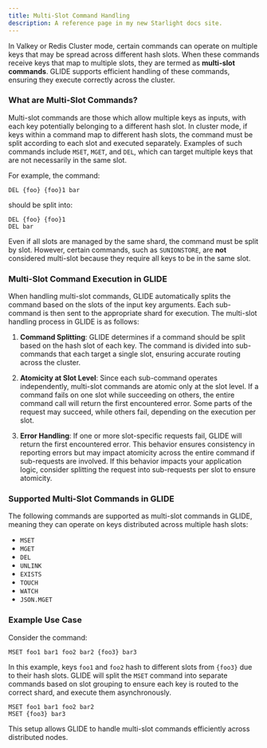 ```yaml
---
title: Multi-Slot Command Handling
description: A reference page in my new Starlight docs site.
---
```


In Valkey or Redis Cluster mode, certain commands can operate on multiple keys that may be spread across different hash slots. When these commands receive keys that map to multiple slots, they are termed as **multi-slot commands**. GLIDE supports efficient handling of these commands, ensuring they execute correctly across the cluster.

### What are Multi-Slot Commands?
Multi-slot commands are those which allow multiple keys as inputs, with each key potentially belonging to a different hash slot. In cluster mode, if keys within a command map to different hash slots, the command must be split according to each slot and executed separately. Examples of such commands include `MSET`, `MGET`, and `DEL`, which can target multiple keys that are not necessarily in the same slot.

For example, the command:
```
DEL {foo} {foo}1 bar
```
should be split into:
```
DEL {foo} {foo}1
DEL bar
```
Even if all slots are managed by the same shard, the command must be split by slot. However, certain commands, such as `SUNIONSTORE`, are **not** considered multi-slot because they require all keys to be in the same slot.

### Multi-Slot Command Execution in GLIDE

When handling multi-slot commands, GLIDE automatically splits the command based on the slots of the input key arguments. Each sub-command is then sent to the appropriate shard for execution. The multi-slot handling process in GLIDE is as follows:

1. **Command Splitting**:
   GLIDE determines if a command should be split based on the hash slot of each key. The command is divided into sub-commands that each target a single slot, ensuring accurate routing across the cluster.

2. **Atomicity at Slot Level**:
   Since each sub-command operates independently, multi-slot commands are atomic only at the slot level. If a command fails on one slot while succeeding on others, the entire command call will return the first encountered error. Some parts of the request may succeed, while others fail, depending on the execution per slot.

3. **Error Handling**:
   If one or more slot-specific requests fail, GLIDE will return the first encountered error. This behavior ensures consistency in reporting errors but may impact atomicity across the entire command if sub-requests are involved. If this behavior impacts your application logic, consider splitting the request into sub-requests per slot to ensure atomicity.

### Supported Multi-Slot Commands in GLIDE

The following commands are supported as multi-slot commands in GLIDE, meaning they can operate on keys distributed across multiple hash slots:

- `MSET`
- `MGET`
- `DEL`
- `UNLINK`
- `EXISTS`
- `TOUCH`
- `WATCH`
- `JSON.MGET`

### Example Use Case

Consider the command:
```
MSET foo1 bar1 foo2 bar2 {foo3} bar3
```
In this example, keys `foo1` and `foo2` hash to different slots from `{foo3}` due to their hash slots. GLIDE will split the `MSET` command into separate commands based on slot grouping to ensure each key is routed to the correct shard, and execute them asynchronously.

```
MSET foo1 bar1 foo2 bar2
MSET {foo3} bar3
```

This setup allows GLIDE to handle multi-slot commands efficiently across distributed nodes.


